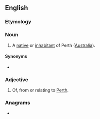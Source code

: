 ==English==

===Etymology===
{{suffix|en|Perth|ian}}

===Noun===
{{en-noun}}

# A [[native]] or [[inhabitant]] of Perth ([[Australia]]).

====Synonyms====
* {{l|en|Perthite}}

===Adjective===
{{en-adj|-}}

# Of, from or relating to [[Perth]].

===Anagrams===
* {{anagrams|en|a=aehinprt|perianth|triphane}}